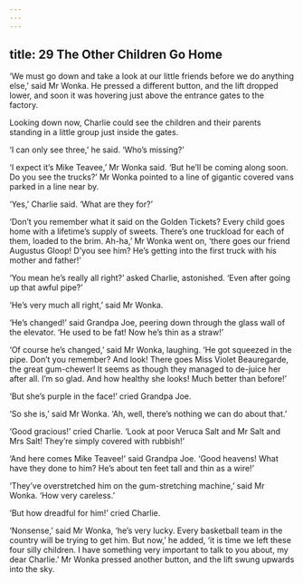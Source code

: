 ```yaml
---
---
---
```

title: 29 The Other Children Go Home
---

‘We must go down and take a look at our little friends before we do anything else,’ said Mr Wonka. He pressed a different button, and the lift dropped lower, and soon it was hovering just above the entrance gates to the factory.

Looking down now, Charlie could see the children and their parents standing in a little group just inside the gates.

‘I can only see three,’ he said. ‘Who’s missing?’

‘I expect it’s Mike Teavee,’ Mr Wonka said. ‘But he’ll be coming along soon. Do you see the trucks?’ Mr Wonka pointed to a line of gigantic covered vans parked in a line near by.

‘Yes,’ Charlie said. ‘What are they for?’

‘Don’t you remember what it said on the Golden Tickets? Every child goes home with a lifetime’s supply of sweets. There’s one truckload for each of them, loaded to the brim. Ah-ha,’ Mr Wonka went on, ‘there goes our friend Augustus Gloop! D’you see him? He’s getting into the first truck with his mother and father!’

‘You mean he’s really all right?’ asked Charlie, astonished. ‘Even after going up that awful pipe?’

‘He’s very much all right,’ said Mr Wonka.

‘He’s changed!’ said Grandpa Joe, peering down through the glass wall of the elevator. ‘He used to be fat! Now he’s thin as a straw!’

‘Of course he’s changed,’ said Mr Wonka, laughing. ‘He got squeezed in the pipe. Don’t you remember? And look! There goes Miss Violet Beauregarde, the great gum-chewer! It seems as though they managed to de-juice her after all. I’m so glad. And how healthy she looks! Much better than before!’

‘But she’s purple in the face!’ cried Grandpa Joe.

‘So she is,’ said Mr Wonka. ‘Ah, well, there’s nothing we can do about that.’



‘Good gracious!’ cried Charlie. ‘Look at poor Veruca Salt and Mr Salt and Mrs Salt! They’re simply covered with rubbish!’

‘And here comes Mike Teavee!’ said Grandpa Joe. ‘Good heavens! What have they done to him? He’s about ten feet tall and thin as a wire!’

‘They’ve overstretched him on the gum-stretching machine,’ said Mr Wonka. ‘How very careless.’

‘But how dreadful for him!’ cried Charlie.

‘Nonsense,’ said Mr Wonka, ‘he’s very lucky. Every basketball team in the country will be trying to get him. But now,’ he added, ‘it is time we left these four silly children. I have something very important to talk to you about, my dear Charlie.’ Mr Wonka pressed another button, and the lift swung upwards into the sky.